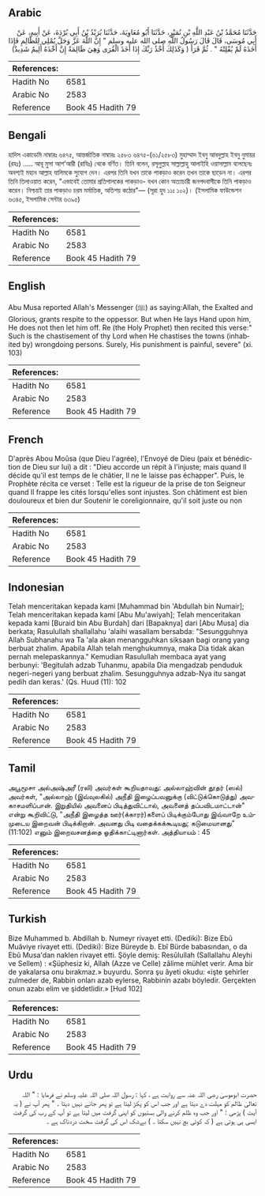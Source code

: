 ## Arabic


<div dir="rtl" lang="ar" style={{fontSize:'larger',backgroundColor:'#f8f9fa',padding:20}}>
حَدَّثَنَا مُحَمَّدُ بْنُ عَبْدِ اللَّهِ بْنِ نُمَيْرٍ، حَدَّثَنَا أَبُو مُعَاوِيَةَ، حَدَّثَنَا بُرَيْدُ بْنُ أَبِي بُرْدَةَ، عَنْ أَبِيهِ، عَنْ أَبِي مُوسَى، قَالَ قَالَ رَسُولُ اللَّهِ صلى الله عليه وسلم ‏"‏ إِنَّ اللَّهَ عَزَّ وَجَلَّ يُمْلِي لِلظَّالِمِ فَإِذَا أَخَذَهُ لَمْ يُفْلِتْهُ ‏"‏ ‏.‏ ثُمَّ قَرَأَ ‏(‏ وَكَذَلِكَ أَخْذُ رَبِّكَ إِذَا أَخَذَ الْقُرَى وَهِيَ ظَالِمَةٌ إِنَّ أَخْذَهُ أَلِيمٌ شَدِيدٌ‏)‏
</div>
<div style={{backgroundColor:'#f8f9fa',padding:20, marginBottom: 10}}><table> <thead> <tr> <th>References:</th> <th></th> </tr> </thead> <tbody><tr><td>Hadith No</td><td>6581</td></tr><tr><td>Arabic No</td><td>2583</td></tr><tr><td>Reference</td><td>Book 45 Hadith 79</td></tr></tbody></table></div>

## Bengali


<div dir="ltr" lang="bn" style={{fontSize:'larger',backgroundColor:'#f8f9fa',padding:20}}>
হাদিস একাডেমি নাম্বারঃ ৬৪৭৫, আন্তর্জাতিক নাম্বারঃ ২৫৮৩ ৬৪৭৫-(৬১/২৫৮৩) মুহাম্মাদ ইবনু আবদুল্লাহ ইবনু নুমায়র (রহঃ) ..... আবূ মুসা আশ’আরী (রাযিঃ) থেকে বর্ণিত। তিনি বলেন, রসূলুল্লাহ সাল্লাল্লাহু আলাইহি ওয়াসাল্লাম বলেছেনঃ অবশ্যই মহান আল্লাহ যালিমকে সুযোগ দেন। এরপর তিনি যখন তাকে পাকড়াও করেন তখন তাকে ছাড়েন না। এরপর তিনি তিলাওয়াত করেন, "এভাবেই তোমার প্রতিপালকের পাকড়াও- যখন কোন অত্যাচারী জনপদবাসীকে তিনি পাকড়াও করেন। নিশ্চয়ই তার পাকড়াও চরম মর্মাত্তিক, অতিশয় কঠোর"— (সূরা হুদ ১১ঃ ১০২)। (ইসলামিক ফাউন্ডেশন ৬৩৪৫, ইসলামিক সেন্টার ৬৩৯৫)
</div>
<div style={{backgroundColor:'#f8f9fa',padding:20, marginBottom: 10}}><table> <thead> <tr> <th>References:</th> <th></th> </tr> </thead> <tbody><tr><td>Hadith No</td><td>6581</td></tr><tr><td>Arabic No</td><td>2583</td></tr><tr><td>Reference</td><td>Book 45 Hadith 79</td></tr></tbody></table></div>

## English


<div dir="ltr" lang="en" style={{fontSize:'larger',backgroundColor:'#f8f9fa',padding:20}}>
Abu Musa reported Allah's Messenger (ﷺ) as saying:Allah, the Exalted and Glorious, grants respite to the oppessor. But when He lays Hand upon him, He does not then let him off. Re (the Holy Prophet) then recited this verse:" Such is the chastisement of thy Lord when He chastises the towns (inhabited by) wrongdoing persons. Surely, His punishment is painful, severe" (xi. 103)
</div>
<div style={{backgroundColor:'#f8f9fa',padding:20, marginBottom: 10}}><table> <thead> <tr> <th>References:</th> <th></th> </tr> </thead> <tbody><tr><td>Hadith No</td><td>6581</td></tr><tr><td>Arabic No</td><td>2583</td></tr><tr><td>Reference</td><td>Book 45 Hadith 79</td></tr></tbody></table></div>

## French


<div dir="ltr" lang="fr" style={{fontSize:'larger',backgroundColor:'#f8f9fa',padding:20}}>
D'après Abou Moûsa (que Dieu l'agrée), l'Envoyé de Dieu (paix et bénédiction de Dieu sur lui) a dit : "Dieu accorde un répit à l'injuste; mais quand Il décide qu'il est temps de le châtier, Il ne le laisse pas échapper". Puis, le Prophète récita ce verset : Telle est la rigueur de la prise de ton Seigneur quand Il frappe les cités lorsqu'elles sont injustes. Son châtiment est bien douloureux et bien dur Soutenir le coreligionnaire, qu'il soit juste ou non
</div>
<div style={{backgroundColor:'#f8f9fa',padding:20, marginBottom: 10}}><table> <thead> <tr> <th>References:</th> <th></th> </tr> </thead> <tbody><tr><td>Hadith No</td><td>6581</td></tr><tr><td>Arabic No</td><td>2583</td></tr><tr><td>Reference</td><td>Book 45 Hadith 79</td></tr></tbody></table></div>

## Indonesian


<div dir="ltr" lang="id" style={{fontSize:'larger',backgroundColor:'#f8f9fa',padding:20}}>
Telah menceritakan kepada kami [Muhammad bin 'Abdullah bin Numair]; Telah menceritakan kepada kami [Abu Mu'awiyah]; Telah menceritakan kepada kami [Buraid bin Abu Burdah] dari [Bapaknya] dari [Abu Musa] dia berkata; Rasulullah shallallahu 'alaihi wasallam bersabda: "Sesungguhnya Allah Subhanahu wa Ta 'ala akan menangguhkan siksaan bagi orang yang berbuat zhalim. Apabila Allah telah menghukumnya, maka Dia tidak akan pernah melepaskannya." Kemudian Rasulullah membaca ayat yang berbunyi: 'Begitulah adzab Tuhanmu, apabila Dia mengadzab penduduk negeri-negeri yang berbuat zhalim. Sesungguhnya adzab-Nya itu sangat pedih dan keras.' (Qs. Huud (11): 102
</div>
<div style={{backgroundColor:'#f8f9fa',padding:20, marginBottom: 10}}><table> <thead> <tr> <th>References:</th> <th></th> </tr> </thead> <tbody><tr><td>Hadith No</td><td>6581</td></tr><tr><td>Arabic No</td><td>2583</td></tr><tr><td>Reference</td><td>Book 45 Hadith 79</td></tr></tbody></table></div>

## Tamil


<div dir="ltr" lang="ta" style={{fontSize:'larger',backgroundColor:'#f8f9fa',padding:20}}>
அபூமூசா அல்அஷ்அரீ (ரலி) அவர்கள் கூறியதாவது: அல்லாஹ்வின் தூதர் (ஸல்) அவர்கள், "அல்லாஹ் (இவ்வுலகில்) அநீதி இழைப்பவனுக்கு (விட்டுக்கொடுத்து) அவகாசமளிப்பான். இறுதியில் அவனைப் பிடித்துவிட்டால், அவனைத் தப்பவிடமாட்டான்" என்று கூறிவிட்டு, "அநீதி இழைத்த ஊர்(க்காரர்)களைப் பிடிக்கும்போது இவ்வாறே உம்முடைய இறைவன் பிடிக்கிறான். அவனது பிடி வதைக்கக்கூடியது; கடுமையானது" (11:102) எனும் இறைவசனத்தை ஓதிக்காட்டினார்கள். அத்தியாயம் : 45
</div>
<div style={{backgroundColor:'#f8f9fa',padding:20, marginBottom: 10}}><table> <thead> <tr> <th>References:</th> <th></th> </tr> </thead> <tbody><tr><td>Hadith No</td><td>6581</td></tr><tr><td>Arabic No</td><td>2583</td></tr><tr><td>Reference</td><td>Book 45 Hadith 79</td></tr></tbody></table></div>

## Turkish


<div dir="ltr" lang="tr" style={{fontSize:'larger',backgroundColor:'#f8f9fa',padding:20}}>
Bize Muhammed b. Abdillah b. Numeyr rivayet etti. (Dediki): Bize Ebû Muâviye rivayet etti. (Dediki): Bize Büreyde b. Ebî Bürde babasından, o da Ebû Musa'dan naklen rivayet etti. Şöyle demiş: Resûlullah (Sallallahu Aleyhi ve Sellem) : «Şüphesiz ki, Allah (Azze ve Celle) zâlime mühlet verir. Ama bir de yakalarsa onu bırakmaz.» buyurdu. Sonra şu âyeti okudu: «işte şehirler zulmeder de, Rabbin onları azab eylerse, Rabbinin azabı böyledir. Gerçekten onun azabı elim ve şiddetlidir.» [Hud 102]
</div>
<div style={{backgroundColor:'#f8f9fa',padding:20, marginBottom: 10}}><table> <thead> <tr> <th>References:</th> <th></th> </tr> </thead> <tbody><tr><td>Hadith No</td><td>6581</td></tr><tr><td>Arabic No</td><td>2583</td></tr><tr><td>Reference</td><td>Book 45 Hadith 79</td></tr></tbody></table></div>

## Urdu


<div dir="rtl" lang="ur" style={{fontSize:'larger',backgroundColor:'#f8f9fa',padding:20}}>
حضرت ابوموسیٰ رضی اللہ عنہ سے روایت ہے ، کہا : رسول اللہ صلی اللہ علیہ وسلم نے فرمایا : " اللہ تعالیٰ ظالم کو مہلت دے دیتا ہے اور جب اس کو پکڑ لیتا ہے تو پھر جانے نہیں دیتا ۔ " پھر آپ نے ( یہ آیت ) پڑھی : " اور جب وہ ظلم کرنے والی بستیوں کو اپنی گرفت میں لیتا ہے تو آپ کے رب کی گرفت ایسی ہی ہوتی ہے ( کہ کوئی بچ نہیں سکتا ۔ ) بےشک اس کی گرفت سخت دردناک ہے ۔
</div>
<div style={{backgroundColor:'#f8f9fa',padding:20, marginBottom: 10}}><table> <thead> <tr> <th>References:</th> <th></th> </tr> </thead> <tbody><tr><td>Hadith No</td><td>6581</td></tr><tr><td>Arabic No</td><td>2583</td></tr><tr><td>Reference</td><td>Book 45 Hadith 79</td></tr></tbody></table></div>